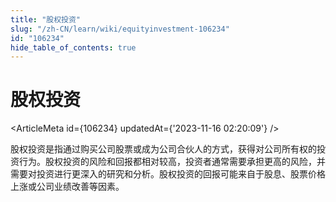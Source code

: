 ```yaml
---
title: "股权投资"
slug: "/zh-CN/learn/wiki/equityinvestment-106234"
id: "106234"
hide_table_of_contents: true
---
```



# 股权投资

<ArticleMeta id={106234} updatedAt={'2023-11-16 02:20:09'} />
<div className='border-solid border-b border-t-0 my-4 border-[var(--ifm-color-gray-300)]' />

股权投资是指通过购买公司股票或成为公司合伙人的方式，获得对公司所有权的投资行为。股权投资的风险和回报都相对较高，投资者通常需要承担更高的风险，并需要对投资进行更深入的研究和分析。股权投资的回报可能来自于股息、股票价格上涨或公司业绩改善等因素。
